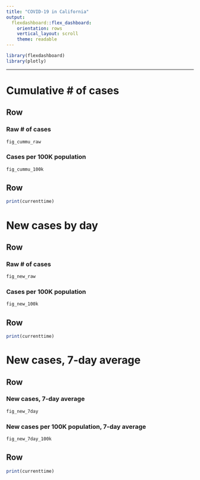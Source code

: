 ```yaml
---
title: "COVID-19 in California"
output:
  flexdashboard::flex_dashboard:
    orientation: rows
    vertical_layout: scroll
    theme: readable
---
```


```r
library(flexdashboard)
library(plotly)
```

-----------------------------------------------------------------------




Cumulative # of cases
==========

Row {.tabset}
----------

### Raw # of cases

```r
fig_cummu_raw
```

### Cases per 100K population

```r
fig_cummu_100k
```



Row {data-height=55}
----------

```r
print(currenttime)
```










New cases by day
==========

Row {.tabset}
----------


### Raw # of cases

```r
fig_new_raw
```


### Cases per 100K population

```r
fig_new_100k
```


Row {data-height=55}
----------
```r
print(currenttime)
```













New cases, 7-day average
==========

Row {.tabset}
----------


### New cases, 7-day average

```r
fig_new_7day
```


### New cases per 100K population, 7-day average

```r
fig_new_7day_100k
```


Row {data-height=55}
----------
```r
print(currenttime)
```
